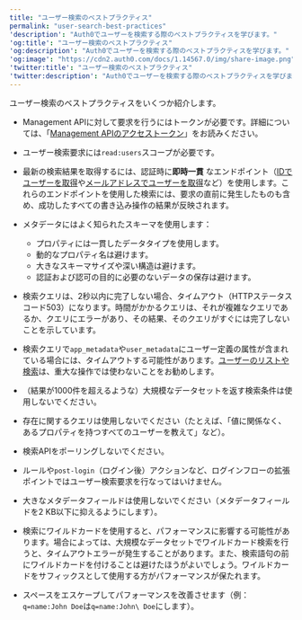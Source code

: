 ```yaml
---
title: "ユーザー検索のベストプラクティス"
permalink: "user-search-best-practices"
'description': "Auth0でユーザーを検索する際のベストプラクティスを学びます。"
'og:title': "ユーザー検索のベストプラクティス"
'og:description': "Auth0でユーザーを検索する際のベストプラクティスを学びます。"
'og:image': "https://cdn2.auth0.com/docs/1.14567.0/img/share-image.png"
'twitter:title': "ユーザー検索のベストプラクティス"
'twitter:description': "Auth0でユーザーを検索する際のベストプラクティスを学びます。"
---
```


ユーザー検索のベストプラクティスをいくつか紹介します。

* <Tooltip data-tooltip-id="react-containers-DefinitionTooltip-0" href="/ja-jp/glossary?term=management-api" tip="Management API: 顧客が管理タスクを実行できるようにするための製品。" cta="用語集の表示">Management API</Tooltip>に対して要求を行うにはトークンが必要です。詳細については、「[Management APIのアクセストークン](/ja-jp/secure/tokens/access-tokens/management-api-access-tokens)」をお読みください。
* ユーザー検索要求には`read:users`スコープが必要です。
* 最新の検索結果を取得するには、認証時に**即時一貫** なエンドポイント（[IDでユーザーを取得](/ja-jp/manage-users/user-search/retrieve-users-with-get-users-by-id-endpoint)や[メールアドレスでユーザーを取得](/ja-jp/manage-users/user-search/retrieve-users-with-get-users-by-email-endpoint)など）を使用します。これらのエンドポイントを使用した検索には、要求の直前に発生したものも含め、成功したすべての書き込み操作の結果が反映されます。
* メタデータにはよく知られたスキーマを使用します：

  + プロパティには一貫したデータタイプを使用します。
  + 動的なプロパティ名は避けます。
  + 大きなスキーマサイズや深い構造は避けます。
  + 認証および認可の目的に必要のないデータの保存は避けます。
* 検索クエリは、2秒以内に完了しない場合、タイムアウト（HTTPステータスコード503）になります。時間がかかるクエリは、それが複雑なクエリであるか、クエリにエラーがあり、その結果、そのクエリがすぐには完了しないことを示しています。
* 検索クエリで`app_metadata`や`user_metadata`にユーザー定義の属性が含まれている場合には、タイムアウトする可能性があります。[ユーザーのリストや検索](https://auth0.com/docs/api/management/v2/users/get-users)は、重大な操作では使わないことをお勧めします。
* （結果が1000件を超えるような）大規模なデータセットを返す検索条件は使用しないでください。
* 存在に関するクエリは使用しないでください（たとえば、「値に関係なく、あるプロパティを持つすべてのユーザーを教えて」など）。
* 検索APIをポーリングしないでください。
* ルールや`post-login`（ログイン後）アクションなど、ログインフローの拡張ポイントではユーザー検索要求を行なってはいけません。
* 大きなメタデータフィールドは使用しないでください（メタデータフィールドを2 KB以下に抑えるようにします）。
* 検索にワイルドカードを使用すると、パフォーマンスに影響する可能性があります。場合によっては、大規模なデータセットでワイルドカード検索を行うと、タイムアウトエラーが発生することがあります。また、検索語句の前にワイルドカードを付けることは避けたほうがよいでしょう。ワイルドカードをサフィックスとして使用する方がパフォーマンスが保たれます。
* スペースをエスケープしてパフォーマンスを改善させます（例：`q=name:John Doe`は`q=name:John\ Doe`にします）。